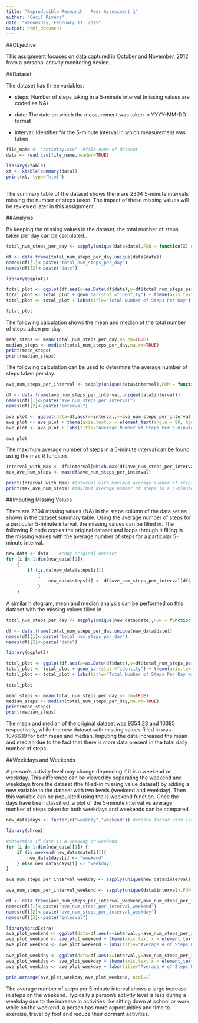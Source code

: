 ```yaml
---
title: "Reproducible Research:  Peer Assessment 1"
author: "Cecil Rivers"
date: "Wednesday, February 11, 2015"
output: html_document
---
```


##Objective

This assignment focuses on data captured in October and November, 2012 from a personal activity monitoring device. 

##Dataset

The dataset has three variables:

* steps: Number of steps taking in a 5-minute interval (missing values are coded as NA)

* date: The date on which the measurement was taken in YYYY-MM-DD format

* interval: Identifier for the 5-minute interval in which measurement was taken

```r

file_name <- "activity.csv"  #file name of dataset
data <- read.csv(file_name,header=TRUE)

library(xtable)
xt <- xtable(summary(data))
print(xt, type="html")

```
##

The summary table of the dataset shows there are 2304 5-minute intervals missing the number of steps taken.  The impact of these missing values will be reviewed later in this assignment.

##Analysis

By keeping the missing values in the dataset, the total number of steps taken per day can be calculated..

```r
total_num_steps_per_day <- sapply(unique(data$date),FUN = function(X) sum(data$steps[data$date==X],na.rm=TRUE))

df <- data.frame(total_num_steps_per_day,unique(data$date))
names(df)[1]<-paste("total_num_steps_per_day")
names(df)[2]<-paste("date")

library(ggplot2)

total_plot <- ggplot(df,aes(x=as.Date(df$date),y=df$total_num_steps_per_day)) 
total_plot <- total_plot + geom_bar(stat ="identity") + theme(axis.text.x = element_text(angle = 90, hjust = 1,size=8)) 
total_plot <- total_plot + labs(title="Total Number of Steps Per Day") + labs(x="Days") + labs(y="Total Number of Steps")

total_plot
```

The following calculation shows the mean and median of the total number of steps taken per day.

```r
mean_steps <- mean(total_num_steps_per_day,na.rm=TRUE)
median_steps <- median(total_num_steps_per_day,na.rm=TRUE)
print(mean_steps)
print(median_steps)
```


The following calculation can be used to determine the average number of steps taken per day.

```r
ave_num_steps_per_interval <- sapply(unique(data$interval),FUN = function(X) mean(data$steps[data$interval==X],na.rm=TRUE))

df <- data.frame(ave_num_steps_per_interval,unique(data$interval))
names(df)[1]<-paste("ave_num_steps_per_interval")
names(df)[2]<-paste("interval")

ave_plot <- ggplot(data=df,aes(x=interval,y=ave_num_steps_per_interval),group=1) + geom_line()
ave_plot <- ave_plot + theme(axis.text.x = element_text(angle = 90, hjust = 1,size=8)) + geom_line()
ave_plot <- ave_plot + labs(title="Average Number of Steps Per 5-minute Interval") + labs(x="5-minute interval") + labs(y="Average Number of Steps")

ave_plot
```

The maximum average number of steps in a 5-minute interval can be found using the max R function.

```r
Interval_with_Max <- df$interval[which.max(df$ave_num_steps_per_interval)]  
max_ave_num_steps <- max(df$ave_num_steps_per_interval)  

print(Interval_with_Max) #Interval with maximum average number of steps
print(max_ave_num_steps) #maximum average number of steps in a 5-minute interval
```

##Imputing Missing Values

There are 2304 missing values (NA) in the steps column of the data set as shown in the dataset summary table.  Using the average number of steps for a particular 5-minute interval, the missing values can be filled in.  The following R code copies the original dataset and loops through it filling in the missing values with the average number of steps for a particular 5-minute interval.

```r
new_data <- data    #copy original dataset
for (i in 1:dim(new_data)[1])
    {
        if (is.na(new_data$steps[i]))
            {
                new_data$steps[i] <- df$ave_num_steps_per_interval[df$interval==new_data$interval[i]]
            }
    }
```

A similar histogram, mean and median analysis can be performed on this dataset with the missing values filled in.

```r
total_num_steps_per_day <- sapply(unique(new_data$date),FUN = function(X) sum(new_data$steps[new_data$date==X],na.rm=TRUE))

df <- data.frame(total_num_steps_per_day,unique(new_data$date))
names(df)[1]<-paste("total_num_steps_per_day")
names(df)[2]<-paste("date")

library(ggplot2)

total_plot <- ggplot(df,aes(x=as.Date(df$date),y=df$total_num_steps_per_day)) 
total_plot <- total_plot + geom_bar(stat ="identity") + theme(axis.text.x = element_text(angle = 90, hjust = 1,size=8)) 
total_plot <- total_plot + labs(title="Total Number of Steps Per Day with Missing Values Filled In") + labs(x="Days") + labs(y="Total Number of Steps")

total_plot

mean_steps <- mean(total_num_steps_per_day,na.rm=TRUE)
median_steps <- median(total_num_steps_per_day,na.rm=TRUE)
print(mean_steps)
print(median_steps)
```

The mean and median of the original dataset was 9354.23 and 10395 respectively, while the new dataset with missing values filled in was 10766.19 for both mean and median. Imputing the data increased the mean and median due to the fact that there is more data present in the total daily number of steps.

##Weekdays and Weekends

A person's activity level may change depending if it is a weekend or weekday.  This difference can be viewed by separating the weekend and weekdays from the dataset (the filled-in missing value dataset) by adding a new variable to the dataset with two levels (weekend and weekday).  Then this variable can be populated using the is.weekend function.  Once the days have been classified, a plot of the 5-minute interval vs average number of steps taken for both weekdays and weekends can be compared.

```r
new_data$days <- factor(c("weekday","weekend")) #create factor with levels: weekend and weekday

library(chron)

#determine if date is a weekday or weekend
for (i in 1:dim(new_data)[1]) {
    if (is.weekend(new_data$date[i])){
        new_data$days[i] <- "weekend"
    } else new_data$days[i] <- "weekday"
}

ave_num_steps_per_interval_weekday <- sapply(unique(new_data$interval),FUN = function(X) mean(new_data$steps[data$interval==X & new_data$days=="weekday"]))

ave_num_steps_per_interval_weekend <- sapply(unique(data$interval),FUN = function(X) mean(new_data$steps[data$interval==X & new_data$days=="weekend"]))

df <- data.frame(ave_num_steps_per_interval_weekend,ave_num_steps_per_interval_weekday,unique(data$interval))
names(df)[1]<-paste("ave_num_steps_per_interval_weekend")
names(df)[2]<-paste("ave_num_steps_per_interval_weekday")
names(df)[3]<-paste("interval")

library(gridExtra)
ave_plot_weekend <- ggplot(data=df,aes(x=interval,y=ave_num_steps_per_interval_weekend),group=1) + geom_line()
ave_plot_weekend <- ave_plot_weekend + theme(axis.text.x = element_text(angle = 90, hjust = 1,size=6)) + geom_line() 
ave_plot_weekend <- ave_plot_weekend + labs(title="Average # of Steps Per 5-min Interval Weekend") + labs(x="5-minute interval") + labs(y="Average Number of Steps") + theme(plot.title = element_text(size=10))
 
ave_plot_weekday <- ggplot(data=df,aes(x=interval,y=ave_num_steps_per_interval_weekday),group=1) + geom_line()
ave_plot_weekday <- ave_plot_weekday + theme(axis.text.x = element_text(angle = 90, hjust = 1,size=6)) + geom_line()
ave_plot_weekday <- ave_plot_weekday + labs(title="Average # of Steps Per 5-min Interval Weekday") + labs(x="5-minute interval") + labs(y="Average Number of Steps") + theme(plot.title = element_text(size=10))
 
grid.arrange(ave_plot_weekday,ave_plot_weekend, ncol=2)

```

The average number of steps per 5 minute interval shows a large increase in steps on the weekend.  Typically a person's activity level is less during a weekday due to the increase in activities like sitting down at school or work, while on the weekend, a person has more opportunities and time to exercise, travel by foot and reduce their dormant activities.